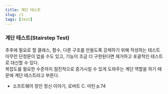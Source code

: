 ```yaml
---
title: 계단 테스트
slug: /1
tags: [test]
---
```


### 계단 테스트(Stairstep Test)

추후에 필요로 할 클래스, 함수, 다른 구조를 만들도록 강제하기 위해 작성하는 테스트  
아무런 단정문이 없을 수도 있고, 기능이 조금 더 구현된다면 제거하고 포괄적인 테스트로 대신할 수 있다.  
복잡도를 필요한 수준까지 점진적으로 증가시킬 수 있게 도와주는 계단 역할을 하기 때문에 계단 테스트라고 부른다.  

- 소프트웨어 장인 정신 이야기, 로버트 C. 마틴 p.74 